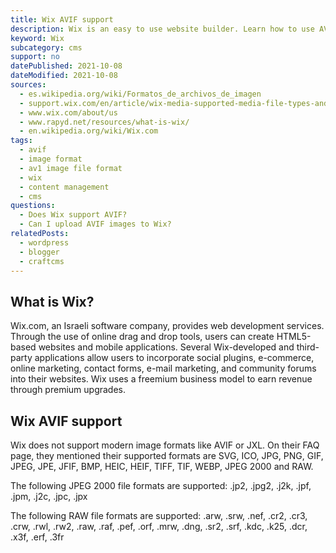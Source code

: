 ```yaml
---
title: Wix AVIF support
description: Wix is an easy to use website builder. Learn how to use AVIF images within Wix.
keyword: Wix
subcategory: cms
support: no
datePublished: 2021-10-08
dateModified: 2021-10-08
sources:
  - es.wikipedia.org/wiki/Formatos_de_archivos_de_imagen
  - support.wix.com/en/article/wix-media-supported-media-file-types-and-file-sizes
  - www.wix.com/about/us
  - www.rapyd.net/resources/what-is-wix/
  - en.wikipedia.org/wiki/Wix.com
tags:
  - avif
  - image format
  - av1 image file format
  - wix
  - content management
  - cms
questions:
  - Does Wix support AVIF?
  - Can I upload AVIF images to Wix?
relatedPosts:
  - wordpress
  - blogger
  - craftcms
---
```


## What is Wix?

Wix.com, an Israeli software company, provides web development services. Through the use of online drag and drop tools, users can create HTML5-based websites and mobile applications. Several Wix-developed and third-party applications allow users to incorporate social plugins, e-commerce, online marketing, contact forms, e-mail marketing, and community forums into their websites. Wix uses a freemium business model to earn revenue through premium upgrades.

## Wix AVIF support

Wix does not support modern image formats like AVIF or JXL. On their FAQ page, they mentioned their supported formats are SVG, ICO, JPG, PNG, GIF, JPEG, JPE, JFIF, BMP, HEIC, HEIF, TIFF, TIF, WEBP, JPEG 2000 and RAW.

The following JPEG 2000 file formats are supported: .jp2, .jpg2, .j2k, .jpf, .jpm, .j2c, .jpc, .jpx

The following RAW file formats are supported: .arw, .srw, .nef, .cr2, .cr3, .crw, .rwl, .rw2, .raw, .raf, .pef, .orf, .mrw, .dng, .sr2, .srf, .kdc, .k25, .dcr, .x3f, .erf, .3fr
